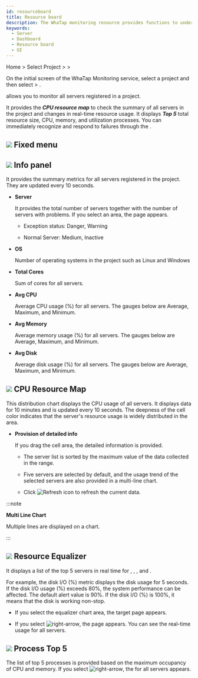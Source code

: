 ```yaml
---
id: resourceboard
title: Resource board
description: The WhaTap monitoring resource provides functions to understand the overall status of a project at a glance.
keywords:
  - Server
  - Dashboard
  - Resource board
  - UI
---
```


Home &gt; Select Project &gt; <Cmdname sid="side_dashboard" className="uitext" /> &gt; <Cmdname sid="side_resourceBoard" className="uitext" />

On the initial screen of the WhaTap Monitoring service, select a project and then select <Cmdname sid="side_dashboard" className="uitext" /> &gt; <Cmdname sid="side_resourceBoard" className="uitext" />.

<ImgLang img='server-resourceboard.png' desc='Resource Board'/>

<Cmdname sid="side_resourceBoard" className="uitext" /> allows you to monitor all servers registered in a project.

It provides the **_CPU resource map_** to check the summary of all servers in the project and changes in real-time resource usage. It displays **_Top 5_** total resource size, CPU, memory, and utilization processes. You can immediately recognize and respond to failures through the <Cmdname sid="side_resourceBoard" className="uitext" />.

## ![](/img/number-01.png) Fixed menu


<Dashboardstaticdef />

## ![](/img/number-02.png) Info panel

It provides the summary metrics for all servers registered in the project. They are updated every 10 seconds.

- **Server**  

  It provides the total number of servers together with the number of servers with problems. If you select an area, the <Cmdname sid="side_serverList" className="uitext" /> page appears.

  - Exception status: <span class='vslow'>Danger</span>, <span class='slow'>Warning</span>

  - Normal Server: <span class='snormal'>Medium</span>, <span class='k8s-normal'>Inactive</span>

- **OS**  

  Number of operating systems in the project such as Linux and Windows

- **Total Cores**  

  Sum of cores for all servers.

- **Avg CPU**  

  Average CPU usage (%) for all servers. The gauges below are Average, Maximum, and Minimum.

- **Avg Memory**  

  Average memory usage (%) for all servers. The gauges below are Average, Maximum, and Minimum.

- **Avg Disk**  

  Average disk usage (%) for all servers. The gauges below are Average, Maximum, and Minimum.

## ![](/img/number-03.png) CPU Resource Map

This distribution chart displays the CPU usage of all servers. It displays data for 10 minutes and is updated every 10 seconds. The deepness of the cell color indicates that the server's resource usage is widely distributed in the area.

- **Provision of detailed info**

  If you drag the cell area, the detailed information is provided.

  <ImgLang img='server-resourcemap.png' desc='Resource map'/>

  - The server list is sorted by the maximum value of the data collected in the range.

  - Five servers are selected by default, and the usage trend of the selected servers are also provided in a multi-line chart.

  - Click ![Refresh icon](/img/ico-refresh.svg) <Cmdname sid="refresh" className="uitext" /> to refresh the current data. 

:::note

**Multi Line Chart**

Multiple lines are displayed on a chart.

:::

## ![](/img/number-04.png) Resource Equalizer

It displays a list of the top 5 servers in real time for <Cmdname sid="cpu" className="uitext" />, <Cmdname sid="memory" className="uitext" />, <Cmdname sid="diskIo" className="uitext" />, and <Cmdname sid="disk_iops" className="uitext" />.

For example, the disk I/O (%) metric displays the disk usage for 5 seconds. If the disk I/O usage (%) exceeds 80%, the system performance can be affected. The default alert value is 90%. If the disk I/O (%) is 100%, it means that the disk is working non-stop.

- If you select the equalizer chart area, the target <Cmdname sid="side_serverDetail" className="uitext" /> page appears. 

- If you select ![right-arrow](/img/right-arrow.svg), the <Cmdname sid="side_resourceEqualizer" className="uitext" /> page appears. You can see the real-time usage for all servers.

## ![](/img/number-05.png) Process Top 5

The list of top 5 processes is provided based on the maximum occupancy of CPU and memory. If you select ![right-arrow](/img/right-arrow.svg), the <Cmdname sid="process_list" className="uitext" /> for all servers appears.

<ImgLang img='server-process-list-dt.png' desc='Server process list'/>
